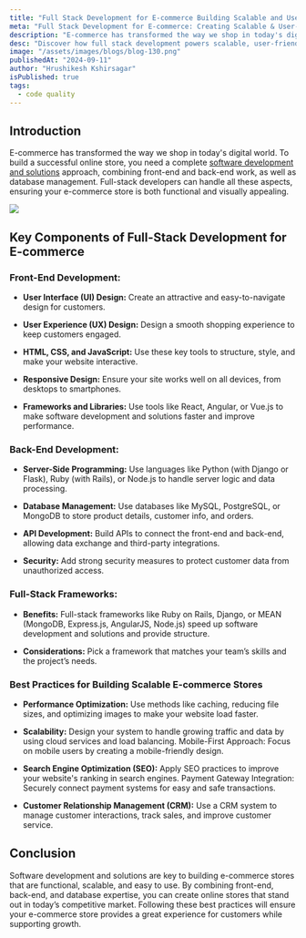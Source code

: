 ```yaml
---
title: "Full Stack Development for E-commerce Building Scalable and User-Friendly Online Stores"
meta: "Full Stack Development for E-commerce: Creating Scalable & User-Friendly Online Stores"
description: "E-commerce has transformed the way we shop in today's digital world. To build a successful online store, you need a complete software development and solutions approach, combining front-end and back-end work, as well as database management."
desc: "Discover how full stack development powers scalable, user-friendly e-commerce stores, enhancing customer experience and business growth."
image: "/assets/images/blogs/blog-130.png"
publishedAt: "2024-09-11"
author: "Hrushikesh Kshirsagar"
isPublished: true
tags:
  - code quality
---
```


## Introduction

E-commerce has transformed the way we shop in today's digital world. To build a successful online store, you need a complete [software development and solutions](https://cloudprism.in/software-development) approach, combining front-end and back-end work, as well as database management. Full-stack developers can handle all these aspects, ensuring your e-commerce store is both functional and visually appealing.

<Image src="/assets/images/blogs/blog-131.png" />

## Key Components of Full-Stack Development for E-commerce

### Front-End Development:

- **User Interface (UI) Design:** Create an attractive and easy-to-navigate design for customers.

- **User Experience (UX) Design:** Design a smooth shopping experience to keep customers engaged.

- **HTML, CSS, and JavaScript:** Use these key tools to structure, style, and make your website interactive.

- **Responsive Design:** Ensure your site works well on all devices, from desktops to smartphones.

- **Frameworks and Libraries:** Use tools like React, Angular, or Vue.js to make software development and solutions faster and improve performance.

### Back-End Development:

- **Server-Side Programming:** Use languages like Python (with Django or Flask), Ruby (with Rails), or Node.js to handle server logic and data processing.

- **Database Management:** Use databases like MySQL, PostgreSQL, or MongoDB to store product details, customer info, and orders.
- **API Development:** Build APIs to connect the front-end and back-end, allowing data exchange and third-party integrations.
- **Security:** Add strong security measures to protect customer data from unauthorized access.

### Full-Stack Frameworks:

- **Benefits:** Full-stack frameworks like Ruby on Rails, Django, or MEAN (MongoDB, Express.js, AngularJS, Node.js) speed up software development and solutions and provide structure.

- **Considerations:** Pick a framework that matches your team’s skills and the project’s needs.

### Best Practices for Building Scalable E-commerce Stores

- **Performance Optimization:** Use methods like caching, reducing file sizes, and optimizing images to make your website load faster.

- **Scalability:** Design your system to handle growing traffic and data by using cloud services and load balancing.
Mobile-First Approach: Focus on mobile users by creating a mobile-friendly design.

- **Search Engine Optimization (SEO):** Apply SEO practices to improve your website's ranking in search engines.
Payment Gateway Integration: Securely connect payment systems for easy and safe transactions.

- **Customer Relationship Management (CRM):** Use a CRM system to manage customer interactions, track sales, and improve customer service.

## Conclusion

Software development and solutions are key to building e-commerce stores that are functional, scalable, and easy to use. By combining front-end, back-end, and database expertise, you can create online stores that stand out in today’s competitive market. Following these best practices will ensure your e-commerce store provides a great experience for customers while supporting growth.








